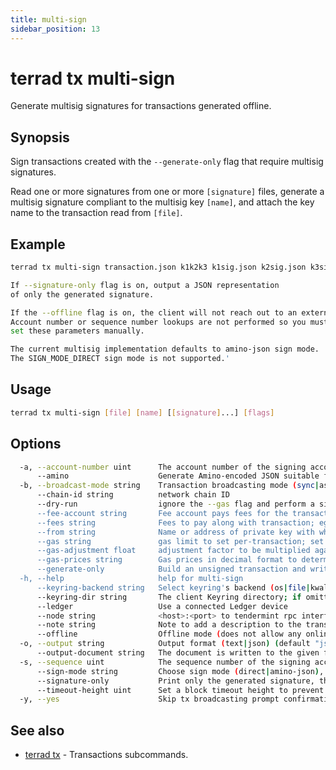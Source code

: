 ```yaml
---
title: multi-sign
sidebar_position: 13
---
```


# terrad tx multi-sign

Generate multisig signatures for transactions generated offline. 

## Synopsis

Sign transactions created with the `--generate-only` flag that require multisig signatures.

Read one or more signatures from one or more `[signature]` files, generate a multisig signature compliant to the multisig key `[name]`, and attach the key name to the transaction read from `[file]`.

## Example

```sh Terrad
terrad tx multi-sign transaction.json k1k2k3 k1sig.json k2sig.json k3sig.json

If --signature-only flag is on, output a JSON representation
of only the generated signature.

If the --offline flag is on, the client will not reach out to an external node.
Account number or sequence number lookups are not performed so you must
set these parameters manually.

The current multisig implementation defaults to amino-json sign mode.
The SIGN_MODE_DIRECT sign mode is not supported.'

```

## Usage

```sh Terrad
terrad tx multi-sign [file] [name] [[signature]...] [flags]
```

## Options

```sh Terrad
  -a, --account-number uint      The account number of the signing account (offline mode only)
      --amino                    Generate Amino-encoded JSON suitable for submitting to the txs REST endpoint
  -b, --broadcast-mode string    Transaction broadcasting mode (sync|async|block) (default "sync")
      --chain-id string          network chain ID
      --dry-run                  ignore the --gas flag and perform a simulation of a transaction, but don't broadcast it (when enabled, the local Keybase is not accessible)
      --fee-account string       Fee account pays fees for the transaction instead of deducting from the signer
      --fees string              Fees to pay along with transaction; eg: 10uluna
      --from string              Name or address of private key with which to sign
      --gas string               gas limit to set per-transaction; set to "auto" to calculate sufficient gas automatically (default 200000)
      --gas-adjustment float     adjustment factor to be multiplied against the estimate returned by the tx simulation; if the gas limit is set manually this flag is ignored  (default 1)
      --gas-prices string        Gas prices in decimal format to determine the transaction fee (e.g. 0.1uluna)
      --generate-only            Build an unsigned transaction and write it to STDOUT (when enabled, the local Keybase is not accessible)
  -h, --help                     help for multi-sign
      --keyring-backend string   Select keyring's backend (os|file|kwallet|pass|test|memory) (default "os")
      --keyring-dir string       The client Keyring directory; if omitted, the default 'home' directory will be used
      --ledger                   Use a connected Ledger device
      --node string              <host>:<port> to tendermint rpc interface for this chain (default "tcp://localhost:26657")
      --note string              Note to add a description to the transaction (previously --memo)
      --offline                  Offline mode (does not allow any online functionality
  -o, --output string            Output format (text|json) (default "json")
      --output-document string   The document is written to the given file instead of STDOUT
  -s, --sequence uint            The sequence number of the signing account (offline mode only)
      --sign-mode string         Choose sign mode (direct|amino-json), this is an advanced feature
      --signature-only           Print only the generated signature, then exit
      --timeout-height uint      Set a block timeout height to prevent the tx from being committed past a certain height
  -y, --yes                      Skip tx broadcasting prompt confirmation
```

## See also

* [terrad tx](./terrad_tx.mdx)	 - Transactions subcommands.


